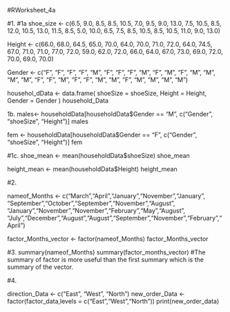 #RWorksheet_4a

#1.
#1a
  shoe_size <- c(6.5, 9.0, 8.5, 8.5, 10.5, 7.0, 9.5, 9.0, 13.0, 7.5, 10.5, 8.5, 12.0, 10.5, 13.0, 11.5, 8.5, 5.0, 10.0, 6.5, 7.5, 8.5, 10.5, 8.5, 10.5, 11.0, 9.0, 13.0)
 
  Height <- c(66.0, 68.0, 64.5, 65.0, 70.0, 64.0, 70.0, 71.0, 72.0, 64.0, 74.5, 67.0, 71.0, 71.0, 77.0, 72.0, 59.0, 62.0, 72.0, 66.0, 64.0, 67.0, 73.0, 69.0, 72.0, 70.0, 69.0, 70.0)
 
  Gender <- c("F", "F", "F", "F", "M", "F", "F", "F", "M", "F", "M", "F", "M", "M", "M", "M", "F", "F", "M", "F", "F", "M", "M", "F", "M", "M", "M", "M")

househol_dData <- data.frame(
  shoeSize = shoeSize,
  Height = Height,
  Gender = Gender
)
household_Data

1b.
males<- householdData[householdData$Gender == "M", c("Gender", "shoeSize", "Height")]
males

fem <- householdData[householdData$Gender == "F", c("Gender", "shoeSize", "Height")]
fem

#1c.
shoe_mean <- mean(householdData$shoeSize)
shoe_mean

height_mean <- mean(householdData$Height)
height_mean

#2.

nameof_Months <- c("March","April","January","November","January", "September","October","September","November","August", "January","November","November","February","May","August", "July","December","August","August","September","November","February","April")

factor_Months_vector <- factor(nameof_Months)
factor_Months_vector

#3.
summary(nameof_Months)
summary(factor_months_vector)
#The summary of factor is more useful than the first summary which is the summary of the vector.

#4.

direction_Data <- c("East", "West", "North")
new_order_Data <- factor(factor_data,levels = c("East","West","North"))
print(new_order_data)

